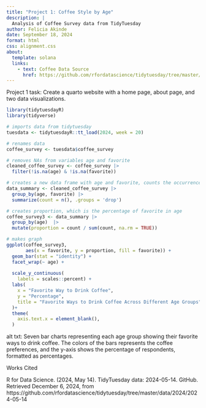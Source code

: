 ```yaml
---
title: "Project 1: Coffee Style by Age"
description: |
  Analysis of Coffee Survey data from TidyTuesday
author: Felicia Akinde
date: September 18, 2024
format: html
css: alignment.css
about:
  template: solana
  links:
    - text: Coffee Data Source
      href: https://github.com/rfordatascience/tidytuesday/tree/master/data/2024/2024-05-14
---
```

Project 1 task: Create a quarto website with a home page, about page, and two data visualizations.

```r
library(tidytuesdayR)
library(tidyverse)

# imports data from tidytuesday
tuesdata <- tidytuesdayR::tt_load(2024, week = 20)

# renames data
coffee_survey <- tuesdata$coffee_survey

# removes NAs from variables age and favorite
cleaned_coffee_survey <- coffee_survey |>
  filter(!is.na(age) & !is.na(favorite))

# creates a new data frame with age and favorite, counts the occurrences of each favorite per age group
data_summary <- cleaned_coffee_survey |>
  group_by(age, favorite) |>
  summarize(count = n(), .groups = 'drop')

# creates proportion, which is the percentage of favorite in age 
coffee_survey3 <- data_summary |>
  group_by(age)  |>
  mutate(proportion = count / sum(count, na.rm = TRUE))

# makes graph
ggplot(coffee_survey3, 
       aes(x = favorite, y = proportion, fill = favorite)) +
  geom_bar(stat = "identity") + 
  facet_wrap(~ age) +
    
  scale_y_continuous(
    labels = scales::percent) +
  labs(
    x = "Favorite Way to Drink Coffee",
    y = "Percentage",
    title = "Favorite Ways to Drink Coffee Across Different Age Groups",
  )+
  theme(
    axis.text.x = element_blank(),
  )
```
alt txt: Seven bar charts representing each age group showing their favorite ways to drink coffee. The colors of the bars represents the coffee preferences, and the y-axis shows the percentage of respondents, formatted as percentages. 

Works Cited

R for Data Science. (2024, May 14). TidyTuesday data: 2024-05-14. GitHub. Retrieved December 6, 2024, from https://github.com/rfordatascience/tidytuesday/tree/master/data/2024/2024-05-14